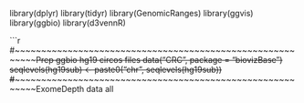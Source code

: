 library(dplyr)
library(tidyr)
library(GenomicRanges)
library(ggvis)
library(ggbio)
library(d3vennR)


```r
#~~~~~~~~~~~~~~~~~~~~~~~~~~~~~~~~~~~~~~~~~~~~~~~~~~~~~~~~~~~~Prep ggbio hg19 circos files
data("CRC", package = "biovizBase")
seqlevels(hg19sub) <- paste0("chr", seqlevels(hg19sub))
#~~~~~~~~~~~~~~~~~~~~~~~~~~~~~~~~~~~~~~~~~~~~~~~~~~~~~~~~~~~~ExomeDepth data all